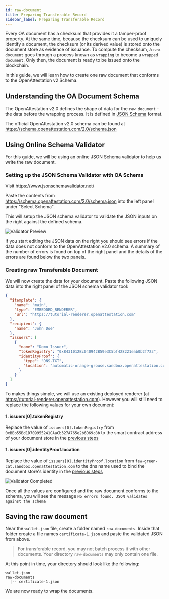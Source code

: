 ```yaml
---
id: raw-document
title: Preparing Transferable Record
sidebar_label: Preparing Transferable Record
---
```



<Flow />

Every OA document has a checksum that provides it a tamper-proof property. At the same time, because the checksum can be used to uniquely identify a document, the checksum (or its derived value) is stored onto the document store as evidence of issuance. To compute the checksum, a `raw document` goes through a process known as `wrapping` to become a `wrapped document`. Only then, the document is ready to be issued onto the blockchain.

In this guide, we will learn how to create one raw document that conforms to the OpenAttestation v2 Schema.

## Understanding the OA Document Schema

The OpenAttestation v2.0 defines the shape of data for the `raw document` - the data before the wrapping process. It is defined in [JSON Schema](https://json-schema.org/) format.

The official OpenAttestation v2.0 schema can be found at https://schema.openattestation.com/2.0/schema.json

## Using Online Schema Validator

For this guide, we will be using an online JSON Schema validator to help us write the raw document.

### Setting up the JSON Schema Validator with OA Schema

Visit https://www.jsonschemavalidator.net/

Paste the contents from https://schema.openattestation.com/2.0/schema.json into the left panel under "Select Schema".

This will setup the JSON schema validator to validate the JSON inputs on the right against the defined schema.

![Validator Preview](/docs/tutorial/verifiable-documents/ethereum/document-data/validator-preview.png)

If you start editing the JSON data on the right you should see errors if the data does not conform to the OpenAttestation v2.0 schema. A summary of the number of errors is found on top of the right panel and the details of the errors are found below the two panels.

### Creating raw Transferable Document

We will now create the data for your document. Paste the following JSON data into the right panel of the JSON schema validator tool:

```json
{
  "$template": {
    "name": "main",
    "type": "EMBEDDED_RENDERER",
    "url": "https://tutorial-renderer.openattestation.com"
  },
  "recipient": {
    "name": "John Doe"
  },
  "issuers": [
    {
      "name": "Demo Issuer",
      "tokenRegistry": "0x8431012Bc040942B59e3C5bf428221eab0b2f723",
      "identityProof": {
        "type": "DNS-TXT",
        "location": "automatic-orange-grouse.sandbox.openattestation.com"
      }
    }
  ]
}
```

To makes things simple, we will use an existing deployed renderer (at https://tutorial-renderer.openattestation.com). However you will still need to replace the following values for your own document:

#### 1. issuers[0].tokenRegistry

Replace the value of `issuers[0].tokenRegistry` from `0xBBb55Bd1D709955241CAaCb327A765e2b6D69c8b` to the smart contract address of your document store in the [previous steps](/docs/tutorial/verifiable-documents/ethereum/document-store)

#### 1. issuers[0].identityProof.location

Replace the value of `issuers[0].identityProof.location` from `few-green-cat.sandbox.openattestation.com` to the dns name used to bind the document store's identity in the [previous steps](/docs/tutorial/verifiable-documents/ethereum/dns-proof)

![Validator Completed](/docs/tutorial/verifiable-documents/ethereum/document-data/validator-completed.png)

Once all the values are configured and the raw document conforms to the schema, you will see the message `No errors found. JSON validates against the schema`

## Saving the raw document

Near the `wallet.json` file, create a folder named `raw-documents`. Inside that folder create a file names `certificate-1.json` and paste the validated JSON from above.

> For transferable record, you may not batch process it with other documents. Your directory `raw-documents` may only contain one file.

At this point in time, your directory should look like the following:

```text
wallet.json
raw-documents
  |-- certificate-1.json
```

We are now ready to wrap the documents.
